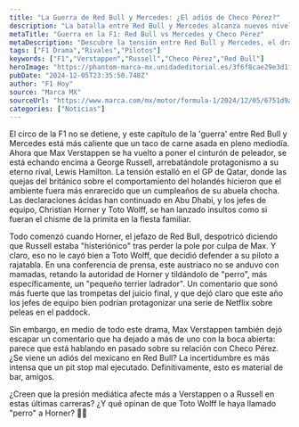 ```yaml
---
title: "La Guerra de Red Bull y Mercedes: ¿El adiós de Checo Pérez?"
description: "La batalla entre Red Bull y Mercedes alcanza nuevos niveles de locura mientras Verstappen y Russell se enfrentan en un ambiente más tenso que un taco de asada."
metaTitle: "Guerra en la F1: Red Bull vs Mercedes y Checo Pérez"
metaDescription: "Descubre la tensión entre Red Bull y Mercedes, el drama de Verstappen y Russell, y el futuro incierto de Checo Pérez en este emocionante artículo."
tags: ["F1 Drama","Rivales","Pilotos"]
keywords: ["F1","Verstappen","Russell","Checo Pérez","Red Bull"]
heroImage: "https://phantom-marca-mx.unidadeditorial.es/3f6f8cae29e3d1fe0145a3ee27f6cc0a/resize/600/mx/assets/multimedia/imagenes/2024/12/05/17334172986898.jpg"
pubDate: "2024-12-05T23:35:50.748Z"
author: "F1 Hoy"
source: "Marca MX"
sourceUrl: "https://www.marca.com/mx/motor/formula-1/2024/12/05/6751d9a7268e3eee658b45a5.html"
categories: ["Noticias"]
---
```

El circo de la F1 no se detiene, y este capítulo de la 'guerra' entre Red Bull y Mercedes está más caliente que un taco de carne asada en pleno mediodía. Ahora que Max Verstappen se ha vuelto a poner el cinturón de peleador, se está echando encima a George Russell, arrebatándole protagonismo a su eterno rival, Lewis Hamilton. La tensión estalló en el GP de Qatar, donde las quejas del británico sobre el comportamiento del holandés hicieron que el ambiente fuera más enrarecido que un cumpleaños de su abuela chocha. Las declaraciones ácidas han continuado en Abu Dhabi, y los jefes de equipo, Christian Horner y Toto Wolff, se han lanzado insultos como si fueran el chisme de la primita en la fiesta familiar.

Todo comenzó cuando Horner, el jefazo de Red Bull, despotricó diciendo que Russell estaba "histeriónico" tras perder la pole por culpa de Max. Y claro, eso no le cayó bien a Toto Wolff, que decidió defender a su piloto a rajatabla. En una conferencia de prensa, este austriaco no se anduvo con mamadas, retando la autoridad de Horner y tildándolo de "perro", más específicamente, un "pequeño terrier ladrador". Un comentario que sonó más fuerte que las trompetas del juicio final, y que dejó claro que este año los jefes de equipo bien podrían protagonizar una serie de Netflix sobre peleas en el paddock.

Sin embargo, en medio de todo este drama, Max Verstappen también dejó escapar un comentario que ha dejado a más de uno con la boca abierta: parece que está hablando en pasado sobre su relación con Checo Pérez. ¿Se viene un adiós del mexicano en Red Bull? La incertidumbre es más intensa que un pit stop mal ejecutado. Definitivamente, esto es material de bar, amigos. 

¿Creen que la presión mediática afecte más a Verstappen o a Russell en estas últimas carreras? ¿Y qué opinan de que Toto Wolff le haya llamado "perro" a Horner? 🐶💥


